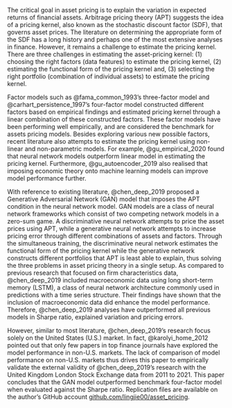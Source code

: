 <!--INTRODUCTION-->

The critical goal in asset pricing is to explain the variation
in expected returns of financial assets.
Arbitrage pricing theory (APT) suggests the idea of a pricing
kernel, also known as the stochastic discount factor (SDF),
that governs asset prices.
The literature on determining the appropriate form of the
SDF has a long history and perhaps one of the most extensive
analyses in finance.
However, it remains a challenge to estimate the pricing
kernel. There are three challenges in estimating the
asset-pricing kernel:
(1) choosing the right factors (data features) to
estimate the pricing kernel,
(2) estimating the functional form of the pricing
kernel and,
(3) selecting the right portfolio (combination of
individual assets) to estimate the pricing kernel. 

Factor models such as @fama_common_1993's three-factor model
and @carhart_persistence_1997's four-factor model
constructed different factors based on empirical
findings and estimated pricing kernel through a linear
combination of these constructed factors. 
These factor models have been performing well empirically,
and are considered the benchmark for assets pricing models.
Besides exploring various new possible factors,
recent literature also attempts to estimate the pricing
kernel using non-linear and non-parametric models.
For example, @gu_empirical_2020 found that neural network models
outperform linear model in estimating the pricing kernel.
Furthermore, @gu_autoencoder_2019 also realised that imposing
economic theory onto machine learning models can
improve model performance further.

With reference to existing literature, @chen_deep_2019 proposed a
Generative Adversarial Network (GAN) model that imposes the
APT condition in the neural network model.
GAN models are a class of neural network frameworks which
consist of two competing network models in a zero-sum game.
A discriminative neural network attempts to price the asset
prices using APT, while a generative neural network attempts
to increase pricing error through different combinations of
assets and factors.
Through the simultaneous training, the discriminative
neural network estimates the functional form of
the pricing kernel while the
generative network constructs different portfolios
that APT is least able to explain, thus solving the three
problems in asset pricing theory in a single setup.
As compared to previous research that focused on firm
characteristics data, @chen_deep_2019 included
macroeconomic data using long short-term memory (LSTM), a
class of neural network architecture commonly used in
predictions with a time series structure. Their findings
have shown that the inclusion of macroeconomic data did
enhance the model performance.
Therefore, @chen_deep_2019 analyses have outperformed all
previous models in Sharpe ratio, explained variation and
pricing errors.

However, similar to most literature, @chen_deep_2019's
research focus solely on the United States (U.S.) market.
In fact, @karolyi_home_2012 pointed out that only few papers in top
finance journals have explored the model performance in
non-U.S. markets.
The lack of comparison of model performance on non-U.S.
markets thus drives this paper to empirically validate the
external validity of @chen_deep_2019's research with the
United Kingdom London Stock Exchange data from 2011 to 2021. 
This paper concludes that the GAN model outperformed
benchmark four-factor model when evaluated against the Sharpe
ratio.
Replication files are available on the author's GitHub
account
[github.com/lingjie00/asset_pricing](https://github.com/lingjie00/asset_pricing).
